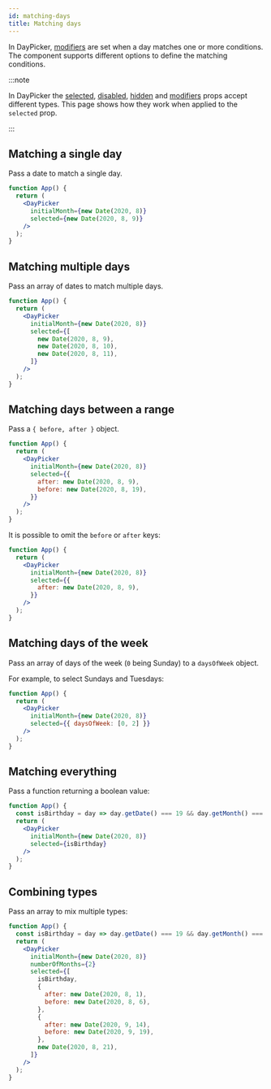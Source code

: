 ```yaml
---
id: matching-days
title: Matching days
---
```


In DayPicker, [modifiers](./modifiers.mdx) are set when a day matches one or
more conditions. The component supports different options to define the matching
conditions.

:::note

In DayPicker the [selected](./reference/props.mdx#selected),
[disabled](./reference/props.mdx#disabled),
[hidden](./reference/props.mdx#hidden) and
[modifiers](./reference/props.mdx#modifiers) props accept different types. This
page shows how they work when applied to the `selected` prop.

:::

## Matching a single day

Pass a date to match a single day.

```jsx preview
function App() {
  return (
    <DayPicker
      initialMonth={new Date(2020, 8)}
      selected={new Date(2020, 8, 9)}
    />
  );
}
```

## Matching multiple days

Pass an array of dates to match multiple days.

```jsx preview
function App() {
  return (
    <DayPicker
      initialMonth={new Date(2020, 8)}
      selected={[
        new Date(2020, 8, 9),
        new Date(2020, 8, 10),
        new Date(2020, 8, 11),
      ]}
    />
  );
}
```

## Matching days between a range

Pass a `{ before, after }` object.

```jsx preview
function App() {
  return (
    <DayPicker
      initialMonth={new Date(2020, 8)}
      selected={{
        after: new Date(2020, 8, 9),
        before: new Date(2020, 8, 19),
      }}
    />
  );
}
```

It is possible to omit the `before` or `after` keys:

```jsx preview
function App() {
  return (
    <DayPicker
      initialMonth={new Date(2020, 8)}
      selected={{
        after: new Date(2020, 8, 9),
      }}
    />
  );
}
```

## Matching days of the week

Pass an array of days of the week (`0` being Sunday) to a `daysOfWeek` object.

For example, to select Sundays and Tuesdays:

```jsx preview
function App() {
  return (
    <DayPicker
      initialMonth={new Date(2020, 8)}
      selected={{ daysOfWeek: [0, 2] }}
    />
  );
}
```

## Matching everything

Pass a function returning a boolean value:

```jsx preview
function App() {
  const isBirthday = day => day.getDate() === 19 && day.getMonth() === 8;
  return (
    <DayPicker
      initialMonth={new Date(2020, 8)}
      selected={isBirthday}
    />
  );
}
```

## Combining types

Pass an array to mix multiple types:

```jsx preview
function App() {
  const isBirthday = day => day.getDate() === 19 && day.getMonth() === 8;
  return (
    <DayPicker
      initialMonth={new Date(2020, 8)}
      numberOfMonths={2}
      selected={[
        isBirthday,
        {
          after: new Date(2020, 8, 1),
          before: new Date(2020, 8, 6),
        },
        {
          after: new Date(2020, 9, 14),
          before: new Date(2020, 9, 19),
        },
        new Date(2020, 8, 21),
      ]}
    />
  );
}
```
